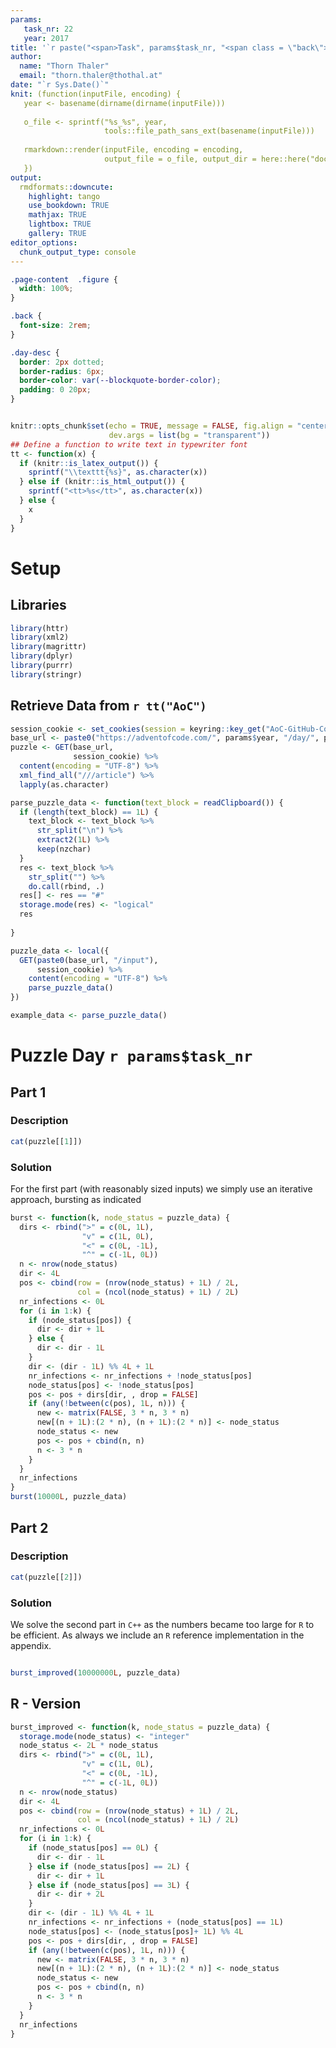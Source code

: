 ```yaml
---
params:
   task_nr: 22
   year: 2017
title: '`r paste("<span>Task", params$task_nr, "<span class = \"back\"><a href = \"index.html\">", fontawesome::fa("home"), "</a></span></span>")`'
author: 
  name: "Thorn Thaler"
  email: "thorn.thaler@thothal.at"
date: "`r Sys.Date()`"
knit: (function(inputFile, encoding) {
   year <- basename(dirname(dirname(inputFile)))
   
   o_file <- sprintf("%s_%s", year, 
                     tools::file_path_sans_ext(basename(inputFile)))
                     
   rmarkdown::render(inputFile, encoding = encoding, 
                     output_file = o_file, output_dir = here::here("docs"))
   })
output: 
  rmdformats::downcute:
    highlight: tango
    use_bookdown: TRUE
    mathjax: TRUE
    lightbox: TRUE
    gallery: TRUE
editor_options: 
  chunk_output_type: console
---
```


```css
.page-content  .figure {
  width: 100%;
}

.back {
  font-size: 2rem;
}

.day-desc {
  border: 2px dotted;
  border-radius: 6px;
  border-color: var(--blockquote-border-color);
  padding: 0 20px;
}
```

```js
```

```r
knitr::opts_chunk$set(echo = TRUE, message = FALSE, fig.align = "center",
                      dev.args = list(bg = "transparent"))
## Define a function to write text in typewriter font
tt <- function(x) {
  if (knitr::is_latex_output()) {
    sprintf("\\texttt{%s}", as.character(x))
  } else if (knitr::is_html_output()) {
    sprintf("<tt>%s</tt>", as.character(x))
  } else {
    x
  }
}

```

# Setup

## Libraries

```r
library(httr)
library(xml2)
library(magrittr)
library(dplyr)
library(purrr)
library(stringr)
```

## Retrieve Data from `r tt("AoC")`


```r
session_cookie <- set_cookies(session = keyring::key_get("AoC-GitHub-Cookie"))
base_url <- paste0("https://adventofcode.com/", params$year, "/day/", params$task_nr)
puzzle <- GET(base_url,
              session_cookie) %>% 
  content(encoding = "UTF-8") %>% 
  xml_find_all("///article") %>% 
  lapply(as.character)

parse_puzzle_data <- function(text_block = readClipboard()) {
  if (length(text_block) == 1L) {
    text_block <- text_block %>% 
      str_split("\n") %>% 
      extract2(1L) %>% 
      keep(nzchar)
  }
  res <- text_block %>% 
    str_split("") %>% 
    do.call(rbind, .)
  res[] <- res == "#"
  storage.mode(res) <- "logical"
  res
  
}

puzzle_data <- local({
  GET(paste0(base_url, "/input"),
      session_cookie) %>% 
    content(encoding = "UTF-8") %>% 
    parse_puzzle_data()
})
```

```r
example_data <- parse_puzzle_data()
```

# Puzzle Day `r params$task_nr`

## Part 1

### Description

```r
cat(puzzle[[1]])
```

### Solution

For the first part (with reasonably sized inputs) we simply use an iterative approach, 
bursting as indicated

```r
burst <- function(k, node_status = puzzle_data) {
  dirs <- rbind(">" = c(0L, 1L),
                "v" = c(1L, 0L),
                "<" = c(0L, -1L),
                "^" = c(-1L, 0L))
  n <- nrow(node_status)
  dir <- 4L
  pos <- cbind(row = (nrow(node_status) + 1L) / 2L, 
               col = (ncol(node_status) + 1L) / 2L)
  nr_infections <- 0L
  for (i in 1:k) {
    if (node_status[pos]) {
      dir <- dir + 1L
    } else {
      dir <- dir - 1L
    }
    dir <- (dir - 1L) %% 4L + 1L
    nr_infections <- nr_infections + !node_status[pos]
    node_status[pos] <- !node_status[pos]
    pos <- pos + dirs[dir, , drop = FALSE]
    if (any(!between(c(pos), 1L, n))) {
      new <- matrix(FALSE, 3 * n, 3 * n)
      new[(n + 1L):(2 * n), (n + 1L):(2 * n)] <- node_status
      node_status <- new
      pos <- pos + cbind(n, n)
      n <- 3 * n
    }
  }
  nr_infections
}
burst(10000L, puzzle_data)
```

## Part 2

### Description

```r
cat(puzzle[[2]])
```

### Solution

We solve the second part in `C++` as the numbers became too large for `R` to be efficient.
As always we include an `R` reference implementation in the appendix. 

```Rcpp
```

```r
burst_improved(10000000L, puzzle_data)
```

## R - Version

```r
burst_improved <- function(k, node_status = puzzle_data) {
  storage.mode(node_status) <- "integer"
  node_status <- 2L * node_status
  dirs <- rbind(">" = c(0L, 1L),
                "v" = c(1L, 0L),
                "<" = c(0L, -1L),
                "^" = c(-1L, 0L))
  n <- nrow(node_status)
  dir <- 4L
  pos <- cbind(row = (nrow(node_status) + 1L) / 2L, 
               col = (ncol(node_status) + 1L) / 2L)
  nr_infections <- 0L
  for (i in 1:k) {
    if (node_status[pos] == 0L) {
      dir <- dir - 1L
    } else if (node_status[pos] == 2L) {
      dir <- dir + 1L
    } else if (node_status[pos] == 3L) {
      dir <- dir + 2L
    }
    dir <- (dir - 1L) %% 4L + 1L
    nr_infections <- nr_infections + (node_status[pos] == 1L)
    node_status[pos] <- (node_status[pos]+ 1L) %% 4L
    pos <- pos + dirs[dir, , drop = FALSE]
    if (any(!between(c(pos), 1L, n))) {
      new <- matrix(FALSE, 3 * n, 3 * n)
      new[(n + 1L):(2 * n), (n + 1L):(2 * n)] <- node_status
      node_status <- new
      pos <- pos + cbind(n, n)
      n <- 3 * n
    }
  }
  nr_infections
}

```